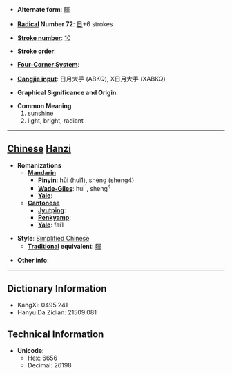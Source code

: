 * '''Alternate form''': [[暉]]

* '''[[Wiktionary:Chinese radical index| Radical]] Number 72''': [[Wiktionary:Chinese radical index 日|日]]+6 strokes

* '''[[Wiktionary:Chinese total strokes index|Stroke number]]''': [[Wiktionary:Chinese total strokes index 10|10]]

* '''Stroke order''': 

* '''[[Wiktionary:Chinese four corner index|Four-Corner System]]''': 

* '''[[Wiktionary:Chinese Cangjie index|Cangjie input]]''': 日月大手 (ABKQ), X日月大手 (XABKQ)

* '''Graphical Significance and Origin''': 

* '''Common Meaning'''
*#sunshine
*# light, bright, radiant


----

== [[Chinese]] [[Hanzi]] ==

* '''Romanizations'''
** '''[[Mandarin]]'''
*** '''[[Pinyin]]''': hūi (hui1), shèng (sheng4)
*** '''[[Wade-Giles]]''': hui<sup>1</sup>, sheng<sup>4</sup>
*** '''[[Yale]]''': 
** '''[[Cantonese]]'''
*** '''[[Jyutping]]''':
*** '''[[Penkyamp]]''': 
*** '''[[Yale]]''': fai1

* '''Style''': [[Simplified Chinese]] 
** '''[[Traditional Chinese|Traditional]] equivalent''': [[暉]]

* '''Other info''': 

----

== Dictionary Information ==

* KangXi: 0495.241
* Hanyu Da Zidian: 21509.081

== Technical Information ==

* '''Unicode''':
** Hex: 6656
** Decimal: 26198